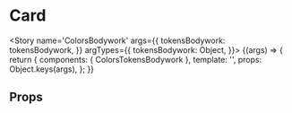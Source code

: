 
<Meta title='foundations/Tokens/ColorsBodywork' component={ColorsTokensBodywork} />

# Card

<Story name='ColorsBodywork'
   args={{
	   tokensBodywork: tokensBodywork,
   }}
   argTypes={{
	   tokensBodywork: Object,
   }}>
	{(args) => {
		return {
			components: { ColorsTokensBodywork },
			template: '<colors-tokens-bodywork :tokensBodywork="tokensBodywork"></colors-tokens-bodywork>',
            props: Object.keys(args),
		};
	}}
</Story>

## Props

<Props of={ColorsTokensBodywork} />